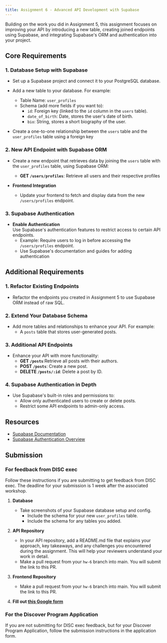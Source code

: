 ```yaml
---
title: Assignment 6 - Advanced API Development with Supabase
---
```


Building on the work you did in Assignment 5, this assignment focuses on improving your API by introducing a new table, creating joined endpoints using Supabase, and integrating Supabase's ORM and authentication into your project.

## Core Requirements

### 1. Database Setup with Supabase

- Set up a Supabase project and connect it to your PostgreSQL database.
- Add a new table to your database. For example:
  - Table Name: `user_profiles`
  - Schema (add more fields if you want to):
    - `id`: Foreign key (linked to the `id` column in the `users` table).
    - `date_of_birth`: Date, stores the user's date of birth.
    - `bio`: String, stores a short biography of the user.

- Create a one-to-one relationship between the `users` table and the `user_profiles` table using a foreign key

### 2. New API Endpoint with Supabase ORM

- Create a new endpoint that retrieves data by joining the `users` table with the `user_profiles` table, using Supabase ORM:
  - **GET `/users/profiles`**: Retrieve all users and their respective profiles

- **Frontend Integration**  
  - Update your frontend to fetch and display data from the new `/users/profiles` endpoint.

### 3. Supabase Authentication

- **Enable Authentication**  
  Use Supabase's authentication features to restrict access to certain API endpoints.
  - Example: Require users to log in before accessing the `/users/profiles` endpoint.
  - Use Supabase's documentation and guides for adding authentication

## Additional Requirements
### 1. Refactor Existing Endpoints

- Refactor the endpoints you created in Assignment 5 to use Supabase ORM instead of raw SQL. 

### 2. Extend Your Database Schema

- Add more tables and relationships to enhance your API. For example:
  - A `posts` table that stores user-generated posts.

### 3. Additional API Endpoints

- Enhance your API with more functionality:
  - **GET `/posts`**:Retrieve all posts with their authors.
  - **POST `/posts`**: Create a new post.
  - **DELETE `/posts/:id`**: Delete a post by ID.
  
### 4. Supabase Authentication in Depth

- Use Supabase's built-in roles and permissions to:
  - Allow only authenticated users to create or delete posts.
  - Restrict some API endpoints to admin-only access.

## Resources

- [Supabase Documentation](https://supabase.com/docs)
- [Supabase Authentication Overview](https://supabase.com/docs/guides/auth)

## Submission

### For feedback from DISC exec
Follow these instructions if you are submitting to get feedback from DISC exec.
The deadline for your submission is 1 week after the associated workshop.

1. **Database**

   - Take screenshots of your Supabase database setup and config.
     - Include the schema for your new `user_profiles` table.
     - Include the schema for any tables you added.

2. **API Repository**

    - In your API repository, add a README.md file that explains your approach, key takeaways, and any challenges you encountered during the assignment. This will help your reviewers understand your work in detail.
    - Make a pull request from your `hw-6` branch into main. You will submit the link to this PR.

3. **Frontend Repository**

    - Make a pull request from your `hw-6` branch into main. You will submit the link to this PR.

4. **Fill out [this Google form](https://forms.gle/4dkWWq73SfoEbECw7)**

### For the Discover Program Application
If you are not submitting for DISC exec feedback, but for your Discover Program Application,
follow the submission instructions in the application form.
